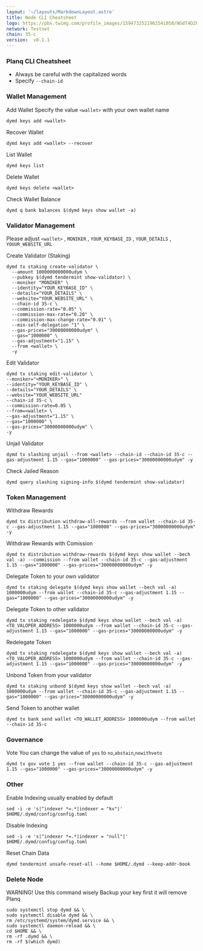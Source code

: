 ```yaml
---
layout: '~/layouts/MarkdownLayout.astro'
title: Node CLI Cheatsheet
logo: https://pbs.twimg.com/profile_images/1594732521962541058/NGdT4O2k_400x400.jpg
network: Testnet
chain: 35-c
version:  v0.1.1
---
```


### Planq CLI Cheatsheet

- Always be careful with the capitalized words
- Specify `--chain-id`

### Wallet Management

Add Wallet
Specify the value `<wallet>` with your own wallet name

```
dymd keys add <wallet>
```

Recover Wallet
```
dymd keys add <wallet> --recover
```

List Wallet
```
dymd keys list
```

Delete Wallet
```
dymd keys delete <wallet>
```

Check Wallet Balance
```
dymd q bank balances $(dymd keys show wallet -a)
```

### Validator Management

Please adjust `<wallet>` , `MONIKER` , `YOUR_KEYBASE_ID` , `YOUR_DETAILS` , `YOUUR_WEBSITE_URL`

Create Validator (Staking)
```
dymd tx staking create-validator \
  --amount 1000000000000udym \
  --pubkey $(dymd tendermint show-validator) \
  --moniker "MONIKER" \
  --identity="YOUR_KEYBASE_ID" \
  --details="YOUR_DETAILS" \
  --website="YOUR_WEBSITE_URL" \
  --chain-id 35-c \
  --commission-rate="0.05" \
  --commission-max-rate="0.20" \
  --commission-max-change-rate="0.01" \
  --min-self-delegation "1" \
  --gas-prices="30000000000udym" \
  --gas="1000000" \
  --gas-adjustment="1.15" \
  --from <wallet> \
  -y
```

Edit Validator
```
dymd tx staking edit-validator \
--moniker="<MONIKER>" \
--identity="YOUR_KEYBASE_ID" \
--details="YOUR_DETAILS" \
--website="YOUR_WEBSITE_URL"
--chain-id 35-c \
--commission-rate=0.05 \
--from=<wallet> \
--gas-adjustment="1.15" \
--gas="1000000" \
--gas-prices="30000000000udym" \
-y
```


Unjail Validator
```
dymd tx slashing unjail --from <wallet> --chain-id --chain-id 35-c --gas-adjustment 1.15 --gas="1000000" --gas-prices="30000000000udym" -y
```

Check Jailed Reason
```
dymd query slashing signing-info $(dymd tendermint show-validator)
```

### Token Management

Withdraw Rewards
```
dymd tx distribution withdraw-all-rewards --from wallet --chain-id 35-c --gas-adjustment 1.15 --gas="1000000" --gas-prices="30000000000udym" -y
```

Withdraw Rewards with Comission
```
dymd tx distribution withdraw-rewards $(dymd keys show wallet --bech val -a) --commission --from wallet --chain-id 35-c --gas-adjustment 1.15 --gas="1000000" --gas-prices="30000000000udym" -y
```

Delegate Token to your own validator
```
dymd tx staking delegate $(dymd keys show wallet --bech val -a) 1000000udym --from wallet --chain-id 35-c --gas-adjustment 1.15 --gas="1000000" --gas-prices="30000000000udym" -y
```

Delegate Token to other validator
```
dymd tx staking redelegate $(dymd keys show wallet --bech val -a) <TO_VALOPER_ADDRESS> 1000000udym --from wallet --chain-id 35-c --gas-adjustment 1.15 --gas="1000000" --gas-prices="30000000000udym" -y
```

Redelegate Token
```
dymd tx staking redelegate $(dymd keys show wallet --bech val -a) <TO_VALOPER_ADDRESS> 1000000udym --from wallet --chain-id 35-c --gas-adjustment 1.15 --gas="1000000" --gas-prices="30000000000udym" -y
```

Unbond Token from your validator
```
dymd tx staking unbond $(dymd keys show wallet --bech val -a) 1000000udym --from wallet --chain-id 35-c --gas-adjustment 1.15 --gas="1000000" --gas-prices="30000000000udym" -y
```

Send Token to another wallet
```
dymd tx bank send wallet <TO_WALLET_ADDRESS> 1000000udym --from wallet --chain-id 35-c
```

### Governance 

Vote
You can change the value of `yes` to `no`,`abstain`,`nowithveto`

```
dymd tx gov vote 1 yes --from wallet --chain-id 35-c --gas-adjustment 1.15 --gas="1000000" --gas-prices="30000000000udym" -y
```

### Other


Enable Indexing usually enabled by default
```
sed -i -e 's|^indexer *=.*|indexer = "kv"|' $HOME/.dymd/config/config.toml
```

Disable Indexing
```
sed -i -e 's|^indexer *=.*|indexer = "null"|' $HOME/.dymd/config/config.toml
```

Reset Chain Data
```
dymd tendermint unsafe-reset-all --home $HOME/.dymd --keep-addr-book
```

### Delete Node

WARNING! Use this command wisely 
Backup your key first it will remove Planq

```
sudo systemctl stop dymd && \
sudo systemctl disable dymd && \
rm /etc/systemd/system/dymd.service && \
sudo systemctl daemon-reload && \
cd $HOME && \
rm -rf .dymd && \
rm -rf $(which dymd)
```
